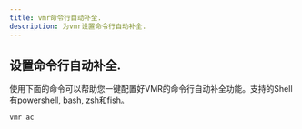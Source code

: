 ```yaml
---
title: vmr命令行自动补全.
description: 为vmr设置命令行自动补全.
---
```


## 设置命令行自动补全.

使用下面的命令可以帮助您一键配置好VMR的命令行自动补全功能。支持的Shell有powershell, bash, zsh和fish。

```bash
vmr ac
```